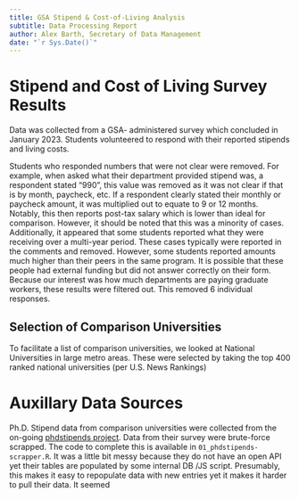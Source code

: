 ```yaml
---
title: GSA Stipend & Cost-of-Living Analysis
subtitle: Data Processing Report
author: Alex Barth, Secretary of Data Management
date: "`r Sys.Date()`"
---
```


# Stipend and Cost of Living Survey Results

Data was collected from a GSA- administered survey which concluded in January 2023.
Students volunteered to respond with their reported stipends and living costs.

Students who responded numbers that were not clear were removed. For example, when asked what their department provided stipend was, a respondent stated "990", this value was removed as it was not clear if that is by month, paycheck, etc. If a respondent clearly stated their monthly or paycheck amount, it was multiplied out to equate to 9 or 12 months. Notably, this then reports post-tax salary which is lower than ideal for comparison. However, it should be noted that this was a minority of cases.
Additionally, it appeared that some students reported what they were receiving over a multi-year period. These cases typically were reported in the comments and removed. However, some students reported amounts much higher than their peers in the same program. It is possible that these people had external funding but did not answer correctly on their form. Because our interest was how much departments are paying graduate workers, these results were filtered out. This removed 6 individual responses.


## Selection of Comparison Universities
To facilitate a list of comparison universities, we looked at National Universities in large metro areas. These were selected by taking the top 400 ranked national universities (per U.S. News Rankings)


# Auxillary Data Sources

Ph.D. Stipend data from comparison universities were collected from the on-going [phdstipends project](https://www.phdstipends.com/). Data from their survey were brute-force scrapped. The code to complete this is available in `01_phdstipends-scrapper.R`. It was a little bit messy because they do not have an open API yet their tables are populated by some internal DB /JS script. Presumably, this makes it easy to repopulate data with new entries yet it makes it harder to pull their data. It seemed